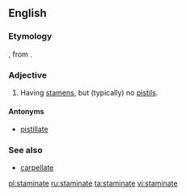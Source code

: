 ==English==

===Etymology===
{{etyl|la}} {{lena}} {{term|staminatus|lang=la||consisting of threads}}, from {{term|stamen|lang=la||thread}}.

===Adjective===
{{en-adj}}

# {{context|botany|lang=en}} Having [[stamen]]s, but (typically) no [[pistil]]s.

====Antonyms====
* [[pistillate]]

===See also===
* [[carpellate]]

[[pl:staminate]]
[[ru:staminate]]
[[ta:staminate]]
[[vi:staminate]]